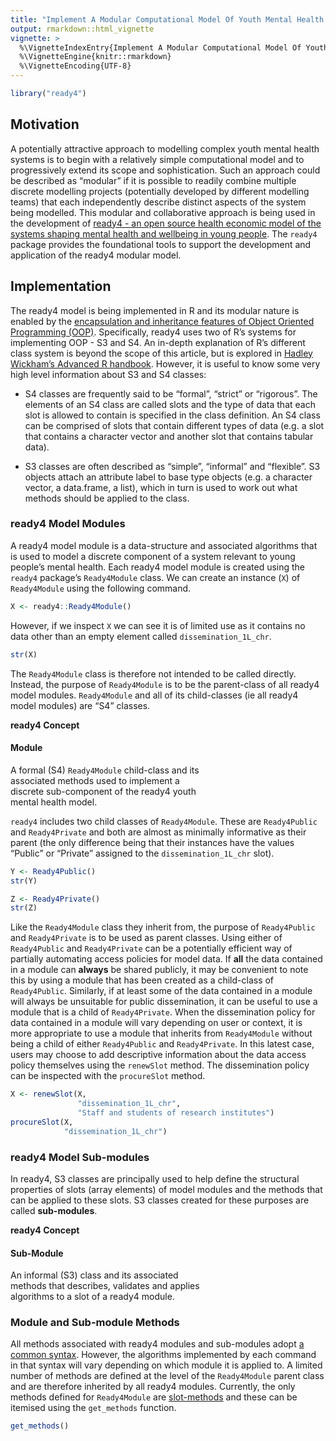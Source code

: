 ```yaml
---
title: "Implement A Modular Computational Model Of Youth Mental Health Systems"
output: rmarkdown::html_vignette
vignette: >
  %\VignetteIndexEntry{Implement A Modular Computational Model Of Youth Mental Health Systems}
  %\VignetteEngine{knitr::rmarkdown}
  %\VignetteEncoding{UTF-8}
---
```


```r
library("ready4") 
```

## Motivation
A potentially attractive approach to modelling complex youth mental health systems is to begin with a relatively simple computational model and to progressively extend its scope and sophistication. Such an approach could be described as "modular" if it is possible to readily combine multiple discrete modelling projects (potentially developed by different modelling teams) that each independently describe distinct aspects of the system being modelled. This modular and collaborative approach is being used in the development of [ready4 - an open source health economic model of the systems shaping mental health and wellbeing in young people](https://www.ready4-dev.com). The `ready4` package provides the foundational tools to support the development and application of the ready4 modular model.

## Implementation
The ready4 model is being implemented in R and its modular nature is enabled by the [encapsulation and inheritance features of Object Oriented Programming (OOP)](https://ready4-dev.github.io/ready4/articles/V_03.html). Specifically, ready4 uses two of R's systems for implementing OOP - S3 and S4. An in-depth explanation of R's different class system is beyond the scope of this article, but is explored in [Hadley Wickham's Advanced R handbook](https://adv-r.hadley.nz/oo.html). However, it is useful to know some very high level information about S3 and S4 classes:

 - S4 classes are frequently said to be "formal", "strict" or "rigorous". The elements of an S4 class are called slots and the type of data that each slot is allowed to contain is specified in the class definition. An S4 class can be comprised of slots that contain different types of data (e.g. a slot that contains a character vector and another slot that contains tabular data). 
 
 - S3 classes are often described as "simple", "informal" and "flexible". S3 objects attach an attribute label to base type objects (e.g. a character vector, a data.frame, a list), which in turn is used to work out what methods should be applied to the class. 
 
### ready4 Model Modules
A ready4 model module is a data-structure and associated algorithms that is used to model a discrete component of a system relevant to young people's mental health. Each ready4 model module is created using the `ready4` package's `Ready4Module` class. We can create an instance (`X`) of `Ready4Module` using the following command.

```r
X <- ready4::Ready4Module()
```

However, if we inspect `X` we can see it is of limited use as it contains no data other than an empty element called `dissemination_1L_chr`.

```r
str(X)
```

The `Ready4Module` class is therefore not intended to be called directly. Instead, the  purpose of `Ready4Module` is to be the parent-class of all ready4 model modules. `Ready4Module` and all of its child-classes (ie all ready4 model modules) are "S4" classes. 

::: {.card .border-primary .mb-3 style="max-width: 20rem;"}

::: {.card-header}
**ready4 Concept**
:::

::: {.card-body}
::: {.card-title}
#### Module
:::
A formal (S4) `Ready4Module` child-class and its associated methods used to implement a discrete sub-component of the ready4 youth mental health model.
:::
:::

`ready4` includes two child classes of `Ready4Module`. These are `Ready4Public` and `Ready4Private` and both are almost as minimally informative as their parent (the only difference being that their instances have the values "Public" or "Private" assigned to the `dissemination_1L_chr` slot). 

```r
Y <- Ready4Public()
str(Y)
```

```r
Z <- Ready4Private()
str(Z)
```

Like the `Ready4Module` class they inherit from, the purpose of `Ready4Public` and `Ready4Private` is to be used as parent classes. Using either of `Ready4Public` and `Ready4Private` can be a potentially efficient way of partially automating access policies for model data. If **all** the data contained in a module can **always** be shared publicly, it may be convenient to note this by using a module that has been created as a child-class of `Ready4Public`. Similarly, if at least some of the data contained in a module will always be unsuitable for public dissemination, it can be useful to use a module that is a child of `Ready4Private`. When the dissemination policy for data contained in a module will vary depending on user or context, it is more appropriate to use a module that inherits from `Ready4Module` without being a child of either `Ready4Public` and `Ready4Private`. In this latest case, users may choose to add descriptive information about the data access policy themselves using the `renewSlot` method.  The dissemination policy can be inspected with the `procureSlot` method.

```r
X <- renewSlot(X,
               "dissemination_1L_chr",
               "Staff and students of research institutes")
procureSlot(X,
            "dissemination_1L_chr")
```

### ready4 Model Sub-modules
In ready4, S3 classes are principally used to help define the structural properties of slots (array elements) of model modules and the methods that can be applied to these slots. S3 classes created for these purposes are called **sub-modules**.
 
::: {.card .border-primary .mb-3 style="max-width: 20rem;"}

::: {.card-header}
**ready4 Concept**
:::

::: {.card-body}
::: {.card-title}
#### Sub-Module
:::
An informal (S3) class and its associated methods that describes, validates and applies algorithms to a slot of a ready4 module.
:::
:::

### Module and Sub-module Methods
All methods associated with ready4 modules and sub-modules adopt [a common syntax](https://ready4-dev.github.io/ready4/articles/V_02.html). However, the algorithms implemented by each command in that syntax will vary depending on which module it is applied to. A limited number of methods are defined at the level of the `Ready4Module` parent class and are therefore inherited by all ready4 modules. Currently, the only methods defined for `Ready4Module` are [slot-methods](https://ready4-dev.github.io/ready4/articles/V_02.html#slot-generics-and-methods) and these can be itemised using the `get_methods` function. 

```r
get_methods()
```

